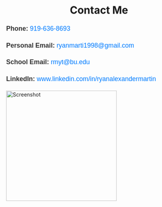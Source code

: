 <h1 style="text-align: center;">Contact Me</h1>

<section style="max-width: 600px; margin: 0 auto; font-family: Arial, sans-serif; font-size: 1.1rem; line-height: 1.6; color: #333;">

  <p><strong>Phone:</strong> <a href="tel:+19196368693" style="color: #007BFF; text-decoration: none;">919-636-8693</a></p>

  <p><strong>Personal Email:</strong> <a href="mailto:ryanmarti1998@gmail.com" style="color: #007BFF; text-decoration: none;">ryanmarti1998@gmail.com</a></p>

  <p><strong>School Email:</strong> <a href="mailto:rmyt@bu.edu" style="color: #007BFF; text-decoration: none;">rmyt@bu.edu</a></p>

  <p><strong>LinkedIn:</strong> <a href="https://www.linkedin.com/in/ryanalexandermartin" target="_blank" style="color: #007BFF; text-decoration: none;">www.linkedin.com/in/ryanalexandermartin</a></p>

</section>

<img src="Images/contact-us-icon-phone-icon-call-icon-ssQzhqyG.jp" alt="Screenshot" style="width: 300px; height: auto;">